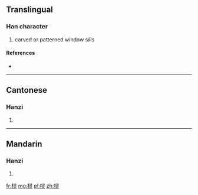 {{also|欞}}
==Translingual==

===Han character===
{{Han char|rn=75|rad=木|as=07|sn=11|four=|canj=DSMF}}

# carved or patterned window sills

====References====
* {{Han ref|kx=0531.131|hdz=21221.060|uh=68C2|ud=26818}}

----

==Cantonese==

===Hanzi===
{{yue-hanzi|jyut=|y=ling4|tra=欞}}

# {{defn|lang=yue|sort=木07}}

----

==Mandarin==

===Hanzi===
{{cmn-hanzi|tra=欞|pin=[[líng]] ([[ling2]]), [[lún]] ([[lun2]])|wg=ling<sup>2</sup>, lun<sup>2</sup>}}

# {{defn|lang=cmn|sort=木07}}

[[fr:棂]]
[[mg:棂]]
[[pl:棂]]
[[zh:棂]]